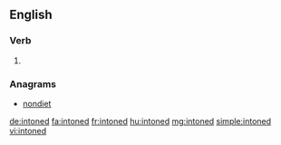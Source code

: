 ==English==

===Verb===
{{head|en}}

# {{en-past of|intone}}

===Anagrams===
* [[nondiet#English|nondiet]]

[[de:intoned]]
[[fa:intoned]]
[[fr:intoned]]
[[hu:intoned]]
[[mg:intoned]]
[[simple:intoned]]
[[vi:intoned]]